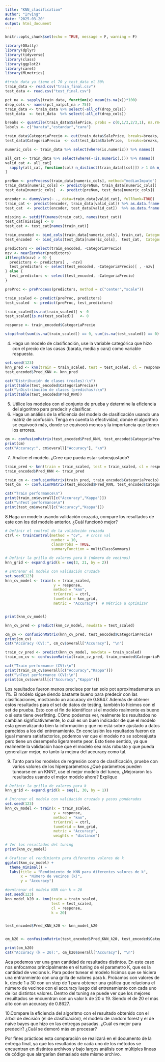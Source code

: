 ```yaml
---
title: "KNN_clasification"
author: "Irving"
date: "2025-03-20"
output: html_document
---
```


```r
knitr::opts_chunk$set(echo = TRUE, message = F, warning = F)
```

```r
library(GGally)
library(dplyr)
library(tidyverse)
library(class)
library(ggplot2)
library(caret)
library(MLmetrics)
```


```r
#train data ya tiene el 70 y test_data el 30%
train_data <- read.csv("train_final.csv")
test_data <- read.csv("test_final.csv")
```

```r
pct_na <- sapply(train_data, function(x) mean(is.na(x))*100)
drop_cols <- names(pct_na[pct_na > 75])
train_data <- train_data %>% select(-all_of(drop_cols))
test_data  <- test_data  %>% select(-all_of(drop_cols))
```

```r
breaks <- quantile(train_data$SalePrice, probs = c(0,1/3,2/3,1), na.rm=TRUE)
labels <- c("barata","estandar","cara")

train_data$CategoriaPrecio <- cut(train_data$SalePrice, breaks=breaks, labels=labels, include.lowest=TRUE)
test_data$CategoriaPrecio  <- cut(test_data$SalePrice,  breaks=breaks, labels=labels, include.lowest=TRUE)

```


```r

numeric_cols <- train_data %>% select(where(is.numeric)) %>% names()

all_cat <- train_data %>% select(where(~!is.numeric(.))) %>% names()
valid_cat <- all_cat[
  sapply(all_cat, function(col) n_distinct(train_data[[col]]) > 1 && n_distinct(test_data[[col]]) > 1)
]

preNum <- preProcess(train_data[numeric_cols], method="medianImpute")
train_data[numeric_cols] <- predict(preNum, train_data[numeric_cols])
test_data[numeric_cols]  <- predict(preNum, test_data[numeric_cols])

encoder <- dummyVars(~ ., data=train_data[valid_cat], fullRank=TRUE)
train_cat <- predict(encoder, train_data[valid_cat]) %>% as.data.frame()
test_cat  <- predict(encoder, test_data[valid_cat])  %>% as.data.frame()

missing <- setdiff(names(train_cat), names(test_cat))
test_cat[missing] <- 0
test_cat <- test_cat[names(train_cat)]

train_encoded <- bind_cols(train_data[numeric_cols], train_cat, CategoriaPrecio=train_data$CategoriaPrecio)
test_encoded  <- bind_cols(test_data[numeric_cols],  test_cat,  CategoriaPrecio=test_data$CategoriaPrecio)

```


```r
predictors <- select(train_encoded, -CategoriaPrecio)
nzv <- nearZeroVar(predictors)
if(length(nzv) > 0) {
  predictors <- predictors[ , -nzv]
  test_predictors <- select(test_encoded, -CategoriaPrecio)[ , -nzv]
} else {
  test_predictors <- select(test_encoded, -CategoriaPrecio)
}

preProc <- preProcess(predictors, method = c("center","scale"))

train_scaled <- predict(preProc, predictors)
test_scaled  <- predict(preProc, test_predictors)

train_scaled[is.na(train_scaled)] <- 0
test_scaled[is.na(test_scaled)]   <- 0

response <- train_encoded$CategoriaPrecio

stopifnot(sum(is.na(train_scaled)) == 0, sum(is.na(test_scaled)) == 0)
```

4. Haga un modelo de clasificación, use la variable categórica que hizo con el precio de las casas (barata, media y cara) como variable respuesta.   
 
```r
set.seed(123)
knn_pred <- knn(train = train_scaled, test = test_scaled, cl = response, k = 10)
test_encoded$Pred_KNN <- knn_pred

cat("Distribución de clases (reales):\n")
print(table(test_encoded$CategoriaPrecio))
cat("\nDistribución de clases (predichas):\n")
print(table(test_encoded$Pred_KNN))

```
5. Utilice los modelos con el conjunto de prueba y determine la eficiencia del algoritmo para predecir y clasificar.
6. Haga un análisis de la eficiencia del modelo de clasificación usando una matriz de confusión. Tenga en cuenta la efectividad, donde el algoritmo se equivocó más, donde se equivocó menos y la importancia que tienen los errores. 
```r
cm <- confusionMatrix(test_encoded$Pred_KNN, test_encoded$CategoriaPrecio)
print(cm)
cat("Accuracy:", cm$overall["Accuracy"], "\n")

```
7. Analice el modelo. ¿Cree que pueda estar sobreajustado? 
```r
train_pred <- knn(train = train_scaled, test = train_scaled, cl = response, k = 10)
train_encoded$Pred_KNN <- train_pred

train_cm <- confusionMatrix(train_pred, train_encoded$CategoriaPrecio)
test_cm  <- confusionMatrix(test_encoded$Pred_KNN, test_encoded$CategoriaPrecio)

cat("Train performance\n")
print(train_cm$overall[c("Accuracy","Kappa")])
cat("\nTest performance\n")
print(test_cm$overall[c("Accuracy","Kappa")])

```

8.Haga un modelo usando validación cruzada, compare los resultados de este con los del modelo anterior. ¿Cuál funcionó mejor?

```r
# Definir el control de la validación cruzada
ctrl <- trainControl(method = "cv",  # cross val
                     number = 10,    
                     classProbs = TRUE,
                     summaryFunction = multiClassSummary) 

# Definir la grilla de valores para k (número de vecinos)
knn_grid <- expand.grid(k = seq(3, 21, by = 2))  

# Entrenar el modelo con validación cruzada
set.seed(123)
knn_cv_model <- train(x = train_scaled, 
                      y = response, 
                      method = "knn", 
                      trControl = ctrl, 
                      tuneGrid = knn_grid, 
                      metric = "Accuracy")  # Métrica a optimizar


print(knn_cv_model)

knn_cv_pred <- predict(knn_cv_model, newdata = test_scaled)

cm_cv <- confusionMatrix(knn_cv_pred, test_encoded$CategoriaPrecio)
print(cm_cv)
cat("Accuracy (CV):", cm_cv$overall["Accuracy"], "\n")

train_cv_pred <- predict(knn_cv_model, newdata = train_scaled)
train_cm_cv <- confusionMatrix(train_cv_pred, train_encoded$CategoriaPrecio)

cat("Train performance (CV):\n")
print(train_cm_cv$overall[c("Accuracy","Kappa")])
cat("\nTest performance (CV):\n")
print(cm_cv$overall[c("Accuracy","Kappa")])
```

Los resultados fueron menos precisos por tan solo pot aproximadamente un 1%. El módelo sigue siendo bastante bueno para predecir con las clasificaciones, mostrando un accuracy de 0.8647. Además de obtener estos resultados para el set de datos de testing, también lo hicimos con el set de prueba. Esto con el fin de identificar si el modelo realmente es bueno o si este tiene overfitting. COmo podemos ver, realmente los resultados no cambian signficativamente, lo cuál es un buen indicador de que el modelo esta generalizando bien la información y que no está sobre ajustado a datos parecidos a los del entrenamiento. En conclusión los resultados fueron de igual manera satisfactorios, podemos ver que el modelo no se sobreajusta pero tiene un desempeño ligeramente peor. Esto tiene sentido, ya que realmente la validación hace que el modelo sea más robusto y que pueda generalizar mejor, no tanto la mejora del accuracy como tal.

9. Tanto para los modelos de regresión como de clasificación, pruebe con varios valores de los
hiperparámetros ¿Qué parámetros pueden tunearse en un KNN?, use el mejor modelo del
tuneo, ¿Mejoraron los resultados usando el mejor modelo ahora? Explique

```r
# Definir la grilla de valores para k
knn_grid <- expand.grid(k = seq(1, 30, by = 1))

# Entrenar el modelo con validación cruzada y pesos ponderados
set.seed(123)
knn_cv_model <- train(x = train_scaled, 
                      y = response, 
                      method = "knn", 
                      trControl = ctrl, 
                      tuneGrid = knn_grid, 
                      metric = "Accuracy",
                      weights = "distance")

# Ver los resultados del tuning
print(knn_cv_model)

# Graficar el rendimiento para diferentes valores de k
ggplot(knn_cv_model) +
  theme_minimal() +
  labs(title = "Rendimiento de KNN para diferentes valores de k",
       x = "Número de vecinos (k)",
       y = "Accuracy")

#ewntrenar el modelo KNN con k = 20
set.seed(123)
knn_model_k20 <- knn(train = train_scaled, 
                     test = test_scaled, 
                     cl = response, 
                     k = 20)


test_encoded$Pred_KNN_k20 <- knn_model_k20


cm_k20 <- confusionMatrix(test_encoded$Pred_KNN_k20, test_encoded$CategoriaPrecio)

print(cm_k20)
cat("Accuracy (k = 20):", cm_k20$overall["Accuracy"], "\n")

```

Aca podemos ver una gran cantidad de resultados distintos. En este caso nos enfocamos principalmente en el tuning de el parametro K, que es la cantidad de vecions k. Para poder tunear el modelo hicimos que se hiciera una entranmiento con una grilla de valores para k. Probamos con valores de k, desde 1 a 30 con un step de 1 para obtener una gráfica que relaciona el número de vecinos con el accuracy luego del entrenamiento con cada uno de los distintos valores. Dentro del tuning se puede ver que los mejores resuiltados se encuentran con un valor k de 20 o 19. Siendo el de 20 el más alto con un accuracy de 0.8627.

10.Compare la eficiencia del algoritmo con el resultado obtenido con el árbol de decisión (el de clasificación), el modelo de random forest y el de naive bayes que hizo en las entregas pasadas. ¿Cuál es mejor para predecir? ¿Cuál se demoró más en procesar?


Por fines prácticos esta comparación se realizará en el documento de la entrega final, ya que los resultados de cada uno de los métodos se encuentran en distintos archivos y bajo largos análisis con múltiples lineas de código que alargarían demasiado este mismo archivo.


